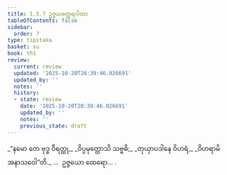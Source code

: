 ```yaml
---
title: 1.5.7 ဥဇ္ဇယတ္ထေရဂါထာ
tableOfContents: false
sidebar:
  order: 7
type: tipitaka
basket: su
book: th1
review:
  current: review
  updated: '2025-10-20T20:39:46.026691'
  updated_by: ''
  notes: ''
  history:
  - state: review
    date: '2025-10-20T20:39:46.026691'
    updated_by: ''
    notes: ''
    previous_state: draft
---
```



<DynamicBreadcrumb />


<ReviewStatus review={frontmatter.review} showDetails={true} />

<HypothesisAnnotation frontmatter={frontmatter} />

<Division number="47" book="th1" e="ch" v="19" p="230">

<Paragraph number="107" type="verses" book="th1">
_“နမော တေ ဗုဒ္ဓ ဝီရတ္ထု,_  
_ဝိပ္ပမုတ္တောသိ သဗ္ဗဓိ;_  
_တုယှာပဒါနေ ဝိဟရံ,_  
_ဝိဟရာမိ အနာသဝေါ”တိ._  


</Paragraph>
</Division>

<Paragraph number="108" type="center" book="th1">
…  ဥဇ္ဇယော ထေရော… .
</Paragraph>